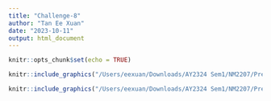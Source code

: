 ```yaml
---
title: "Challenge-8"
author: "Tan Ee Xuan"
date: "2023-10-11"
output: html_document
---
```


```r
knitr::opts_chunk$set(echo = TRUE)
```

```r
knitr::include_graphics("/Users/eexuan/Downloads/AY2324 Sem1/NM2207/Previous-Work/Week-8/challenge/challenge_img1.png")
```

``` r
knitr::include_graphics("/Users/eexuan/Downloads/AY2324 Sem1/NM2207/Previous-Work/Week-8/challenge/challenge_img2.png")

```